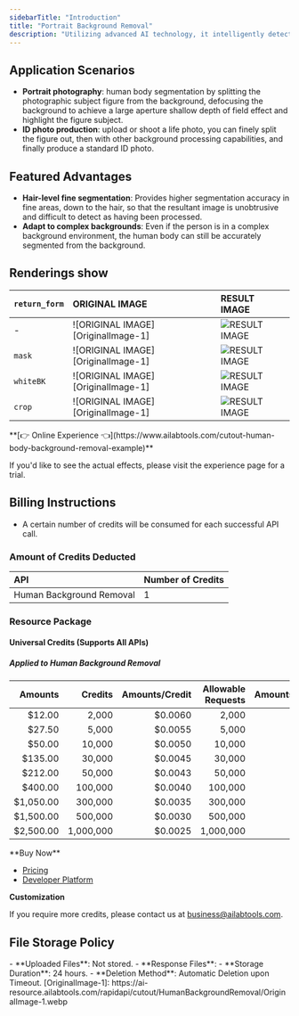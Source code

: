 ```yaml
---
sidebarTitle: "Introduction"
title: "Portrait Background Removal"
description: "Utilizing advanced AI technology, it intelligently detects the human subject in an image, removes the background automatically, and highlights the subject details effortlessly, ideal for photography, design, and e-commerce applications."
---
```


## Application Scenarios

- **Portrait photography**: human body segmentation by splitting the photographic subject figure from the background, defocusing the background to achieve a large aperture shallow depth of field effect and highlight the figure subject.
- **ID photo production**: upload or shoot a life photo, you can finely split the figure out, then with other background processing capabilities, and finally produce a standard ID photo.

## Featured Advantages

- **Hair-level fine segmentation**: Provides higher segmentation accuracy in fine areas, down to the hair, so that the resultant image is unobtrusive and difficult to detect as having been processed.
- **Adapt to complex backgrounds**: Even if the person is in a complex background environment, the human body can still be accurately segmented from the background.

## Renderings show

| `return_form` | ORIGINAL IMAGE                     | RESULT IMAGE                           |
|:--------------|:-----------------------------------|:---------------------------------------|
| -             | ![ORIGINAL IMAGE][OriginalImage-1] | ![RESULT IMAGE][ResultImage-default-1] |
| `mask`        | ![ORIGINAL IMAGE][OriginalImage-1] | ![RESULT IMAGE][ResultImage-mask-1]    |
| `whiteBK`     | ![ORIGINAL IMAGE][OriginalImage-1] | ![RESULT IMAGE][ResultImage-whiteBK-1] |
| `crop`        | ![ORIGINAL IMAGE][OriginalImage-1] | ![RESULT IMAGE][ResultImage-crop-1]    |
<Tip>
**[👉 Online Experience 👈](https://www.ailabtools.com/cutout-human-body-background-removal-example)**

If you'd like to see the actual effects, please visit the experience page for a trial.
</Tip>
## Billing Instructions

- A certain number of credits will be consumed for each successful API call.

### Amount of Credits Deducted

| API                      | Number of Credits |
|:-------------------------|:------------------|
| Human Background Removal | 1                 |

### Resource Package

#### Universal Credits (Supports All APIs)

##### Applied to Human Background Removal

|   Amounts |   Credits | Amounts/Credit | Allowable Requests | Amounts/Request |
|----------:|----------:|---------------:|-------------------:|----------------:|
|    $12.00 |     2,000 |        $0.0060 |              2,000 |         $0.0060 |
|    $27.50 |     5,000 |        $0.0055 |              5,000 |         $0.0055 |
|    $50.00 |    10,000 |        $0.0050 |             10,000 |         $0.0050 |
|   $135.00 |    30,000 |        $0.0045 |             30,000 |         $0.0045 |
|   $212.00 |    50,000 |        $0.0043 |             50,000 |         $0.0043 |
|   $400.00 |   100,000 |        $0.0040 |            100,000 |         $0.0040 |
| $1,050.00 |   300,000 |        $0.0035 |            300,000 |         $0.0035 |
| $1,500.00 |   500,000 |        $0.0030 |            500,000 |         $0.0030 |
| $2,500.00 | 1,000,000 |        $0.0025 |          1,000,000 |         $0.0025 |
<Tip>
**Buy Now**

- <a href="https://www.ailabtools.com/price?tab=developer" target="_blank">Pricing</a>
- <a href="https://www.ailabtools.com/developer-platform" target="_blank">Developer Platform</a>

**Customization**

If you require more credits, please contact us at <a href="mailto:business@ailabtools.com">business@ailabtools.com</a>.
</Tip>
## File Storage Policy
<Tip>
- **Uploaded Files**: Not stored.
- **Response Files**:
  - **Storage Duration**: 24 hours.
  - **Deletion Method**: Automatic Deletion upon Timeout.
</Tip>
[OriginalImage-1]: https://ai-resource.ailabtools.com/rapidapi/cutout/HumanBackgroundRemoval/OriginalImage-1.webp

[ResultImage-default-1]: https://ai-resource.ailabtools.com/rapidapi/cutout/HumanBackgroundRemoval/ResultImage-default-1.webp

[ResultImage-mask-1]: https://ai-resource.ailabtools.com/rapidapi/cutout/HumanBackgroundRemoval/ResultImage-mask-1.webp

[ResultImage-whiteBK-1]: https://ai-resource.ailabtools.com/rapidapi/cutout/HumanBackgroundRemoval/ResultImage-whiteBK-1.webp

[ResultImage-crop-1]: https://ai-resource.ailabtools.com/rapidapi/cutout/HumanBackgroundRemoval/ResultImage-crop-1.webp